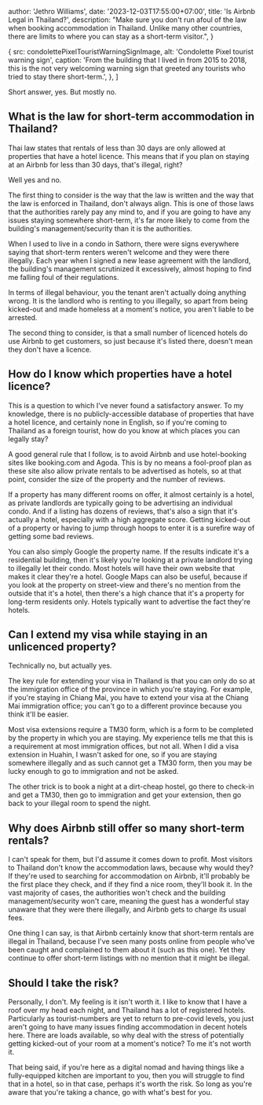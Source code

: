 

  author: 'Jethro Williams',
  date: '2023-12-03T17:55:00+07:00',
  title: 'Is Airbnb Legal in Thailand?',
  description: "Make sure you don't run afoul of the law when booking accommodation in Thailand. Unlike many other countries, there are limits to where you can stay as a short-term visitor.",
}

  {
    src: condolettePixelTouristWarningSignImage,
    alt: 'Condolette Pixel tourist warning sign',
    caption: 'From the building that I lived in from 2015 to 2018, this is the not very welcoming warning sign that greeted any tourists who tried to stay there short-term.',
  },
]


Short answer, yes. But mostly no.

## What is the law for short-term accommodation in Thailand?

Thai law states that rentals of less than 30 days are only allowed at properties that have a hotel licence. This means that if you plan on staying at an Airbnb for less than 30 days, that's illegal, right?

Well yes and no.

The first thing to consider is the way that the law is written and the way that the law is enforced in Thailand, don't always align. This is one of those laws that the authorities rarely pay any mind to, and if you are going to have any issues staying somewhere short-term, it's far more likely to come from the building's management/security than it is the authorities.

When I used to live in a condo in Sathorn, there were signs everywhere saying that short-term renters weren't welcome and they were there illegally. Each year when I signed a new lease agreement with the landlord, the building's management scrutinized it excessively, almost hoping to find me falling foul of their regulations.

In terms of illegal behaviour, you the tenant aren't actually doing anything wrong. It is the landlord who is renting to you illegally, so apart from being kicked-out and made homeless at a moment's notice, you aren't liable to be arrested.

The second thing to consider, is that a small number of licenced hotels do use Airbnb to get customers, so just because it's listed there, doesn't mean they don't have a licence.

<ImageGallery images={touristWarningImages} />

## How do I know which properties have a hotel licence?

This is a question to which I've never found a satisfactory answer. To my knowledge, there is no publicly-accessible database of properties that have a hotel licence, and certainly none in English, so if you're coming to Thailand as a foreign tourist, how do you know at which places you can legally stay?

A good general rule that I follow, is to avoid Airbnb and use hotel-booking sites like booking.com and Agoda. This is by no means a fool-proof plan as these site also allow private rentals to be advertised as hotels, so at that point, consider the size of the property and the number of reviews.

If a property has many different rooms on offer, it almost certainly is a hotel, as private landlords are typically going to be advertising an individual condo. And if a listing has dozens of reviews, that's also a sign that it's actually a hotel, especially with a high aggregate score. Getting kicked-out of a property or having to jump through hoops to enter it is a surefire way of getting some bad reviews.

You can also simply Google the property name. If the results indicate it's a residential building, then it's likely you're looking at a private landlord trying to illegally let their condo. Most hotels will have their own website that makes it clear they're a hotel. Google Maps can also be useful, because if you look at the property on street-view and there's no mention from the outside that it's a hotel, then there's a high chance that it's a property for long-term residents only. Hotels typically want to advertise the fact they're hotels.

## Can I extend my visa while staying in an unlicenced property?

Technically no, but actually yes.

The key rule for extending your visa in Thailand is that you can only do so at the immigration office of the province in which you're staying. For example, if you're staying in Chiang Mai, you have to extend your visa at the Chiang Mai immigration office; you can't go to a different province because you think it'll be easier.

Most visa extensions require a TM30 form, which is a form to be completed by the property in which you are staying. My experience tells me that this is a requirement at most immigration offices, but not all. When I did a visa extension in Huahin, I wasn't asked for one, so if you are staying somewhere illegally and as such cannot get a TM30 form, then you may be lucky enough to go to immigration and not be asked.

The other trick is to book a night at a dirt-cheap hostel, go there to check-in and get a TM30, then go to immigration and get your extension, then go back to your illegal room to spend the night.

## Why does Airbnb still offer so many short-term rentals?

I can't speak for them, but I'd assume it comes down to profit. Most visitors to Thailand don't know the accommodation laws, because why would they? If they're used to searching for accommodation on Airbnb, it'll probably be the first place they check, and if they find a nice room, they'll book it. In the vast majority of cases, the authorities won't check and the building management/security won't care, meaning the guest has a wonderful stay unaware that they were there illegally, and Airbnb gets to charge its usual fees.

One thing I can say, is that Airbnb certainly know that short-term rentals are illegal in Thailand, because I've seen many posts online from people who've been caught and complained to them about it (<ExternalLink url='https://www.reddit.com/r/Thailand/comments/zy06ln/did_anyone_go_through_this_guard_didnt_allow_us/'>such as this one</ExternalLink>). Yet they continue to offer short-term listings with no mention that it might be illegal.

## Should I take the risk?

Personally, I don't. My feeling is it isn't worth it. I like to know that I have a roof over my head each night, and Thailand has a lot of registered hotels. Particularly as tourist-numbers are yet to return to pre-covid levels, you just aren't going to have many issues finding accommodation in decent hotels here. There are loads available, so why deal with the stress of potentially getting kicked-out of your room at a moment's notice? To me it's not worth it.

That being said, if you're here as a digital nomad and having things like a fully-equipped kitchen are important to you, then you will struggle to find that in a hotel, so in that case, perhaps it's worth the risk. So long as you're aware that you're taking a chance, go with what's best for you.
